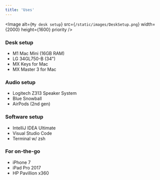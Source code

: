 ```yaml
---
title: 'Uses'
---
```


<Image
    alt={`My desk setup`}
    src={`/static/images/DeskSetup.png`}
    width={2000}
    height={1600}
    priority
/>

### Desk setup
- M1 Mac Mini (16GB RAM)
- LG 34GL750-B (34")
- MX Keys for Mac
- MX Master 3 for Mac

### Audio setup
- Logitech Z313 Speaker System
- Blue Snowball
- AirPods (2nd gen)

### Software setup
- IntelliJ IDEA Ultimate
- Visual Studio Code
- Terminal w/ zsh

### For on-the-go
- iPhone 7
- iPad Pro 2017
- HP Pavillion x360
